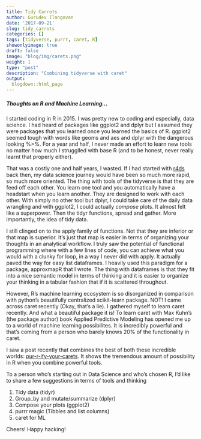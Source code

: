 ```yaml
---
title: Tidy Carrots
author: Gurudev Ilangovan
date: '2017-09-21'
slug: tidy_carrots
categories: []
tags: [tidyverse, purrr, caret, R]
showonlyimage: true
draft: false
image: "blog/img/carets.png"
weight: 1
type: "post"
description: "Combining tidyverse with caret"
output:
  blogdown::html_page
---
```


##### Thoughts on R and Machine Learning... 

I started coding in R in 2015. I was pretty new to coding and especially, data science. I had heard of packages like ggplot2 and dplyr but I assumed they were packages that you learned once you learned the basics of R. ggplot2 seemed tough with words like geoms and aes and dplyr with the dangerous looking %>%. For a year and half, I never made an effort to learn new tools no matter how much I strugglled with base R (and to be honest, never really learnt that properly either). 

That was a costly one and half years, I wasted. If I had started with [r4ds](http://r4ds.had.co.nz/) back then, my data science journey would have been so much more rapid, so much more oriented. The thing with tools of the tidyverse is that they are feed off each other. You learn one tool and you automatically have a headstart when you learn another. They are designed to work with each other. With simply no other tool but dplyr, I could take care of the daily data wrangling and with ggplot2, I could actually *compose* plots. It almost felt like a superpower. Then the tidyr functions, spread and gather. More importantly, the idea of tidy data.  

I still clinged on to the apply family of functions. Not that they are inferior or that map is superior. It's just that map is easier in terms of organizing your thoughts in an analytical workflow. I truly saw the potential of functional programming where with a few lines of code, you can achieve what you would with a clunky for loop, in a way I never did with apply. It actually paved the way for easy list dataframes. I heavily used this paradigm for a package, approxmapR that I wrote. The thing with dataframes is that they fit into a nice semantic model in terms of thinking and it is easier to organize your thinking in a tabular fashion that if it is scattered throughout. 

However, R's machine learning ecosystem is so disorganized in comparison with python's beautifully centralized scikit-learn package. NOT! I came across caret recently (Okay, that's a lie). I gathered myself to learn caret recently. And what a beautiful package it is! To learn caret with Max Kuhn's (the package author) book Applied Predictive Modeling has opened me up to a world of machine learning possibilites. It is incredibly powerful and that's coming from a person who barely knows 20% of the functionality in caret. 

I saw a post recently that combines the best of both these incredible worlds: [pur-r-ify-your-carets](https://rsangole.netlify.com/post/pur-r-ify-your-carets/). It shows the tremendous amount of possibility in R when you combine powerful tools. 

To a person who's starting out in Data Science and who's chosen R, I'd like to share a few suggestions in terms of tools and thinking

1. Tidy data (tidyr)
1. Group_by and mutate/summarize (dplyr)
1. Compose your plots (ggplot2)
1. purrr magic (Tibbles and list columns)
1. caret for ML

Cheers! Happy hacking!